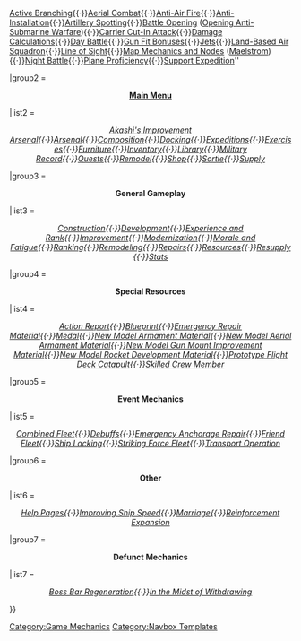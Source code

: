 {{Navbox
| name   = Template:Mechanics
| state = mw-collapsible 
| title = <span style="color:black;">'''Game Mechanics'''</span>
| basestyle  = background-color:#99CCFF;
| titlestyle = 
| liststyle = border:0px none; padding-left:4px; padding:5px; 
| groupstyle =  padding:5px; 
| style      = background-color:#FFFFFF; border:1px solid #1A5B70; width:100%;
|group1 = <center>'''[[Combat]]'''</center>
|list1 = <center>''[[Accuracy, Evasion and Criticals]]{{·}}[[Active Branching]]{{·}}[[Aerial Combat]]{{·}}[[Anti-Air Fire]]{{·}}[[Anti-Installation]]{{·}}[[Artillery Spotting]]{{·}}[[Battle Opening]] ([[Opening Anti-Submarine Warfare]]){{·}}[[Carrier Cut-In Attack]]{{·}}[[Damage Calculations]]{{·}}[[Day Battle]]{{·}}[[Gun Fit Bonuses]]{{·}}[[Jets]]{{·}}[[Land-Based Air Squadron]]{{·}}[[Line of Sight]]{{·}}[[Map Mechanics and Nodes]] ([[Maelstrom]]){{·}}[[Night Battle]]{{·}}[[Plane Proficiency]]{{·}}[[Support Expedition]]''</center>

|group2 = <center>'''[[Home Port|Main Menu]]'''</center>
|list2 = <center>''[[Akashi's Improvement Arsenal]]{{·}}[[Arsenal]]{{·}}[[Composition]]{{·}}[[Docking]]{{·}}[[Expeditions]]{{·}}[[Exercises]]{{·}}[[Furniture]]{{·}}[[Inventory]]{{·}}[[Library]]{{·}}[[Military Record]]{{·}}[[Quests]]{{·}}[[Remodel_(Menu)|Remodel]]{{·}}[[Shop]]{{·}}[[Sortie]]{{·}}[[Supply (Menu)|Supply]]''</center>

|group3 = <center>'''General Gameplay'''</center>
|list3 = <center>''[[Construction]]{{·}}[[Development]]{{·}}[[Experience and Rank]]{{·}}[[Improvement]]{{·}}[[Modernization]]{{·}}[[Morale and Fatigue]]{{·}}[[Ranking]]{{·}}[[Remodel (Mechanic)|Remodeling]]{{·}}[[Repairs]]{{·}}[[Resources]]{{·}}[[Supply (Mechanic)|Resupply]]{{·}}[[Stats]]''</center>

|group4 = <center>'''Special Resources'''</center>
|list4 = <center>''[[Action Report]]{{·}}[[Blueprint]]{{·}}[[Emergency Repair Material]]{{·}}[[Medal]]{{·}}[[New Model Armament Material]]{{·}}[[New Model Aerial Armament Material]]{{·}}[[New Model Gun Mount Improvement Material]]{{·}}[[New Model Rocket Development Material]]{{·}}[[Prototype Flight Deck Catapult]]{{·}}[[Skilled Crew Member]]''</center>

|group5 = <center>'''Event Mechanics'''</center>
|list5 = <center>''[[Combined Fleet]]{{·}}[[Debuffs]]{{·}}[[Emergency Anchorage Repair]]{{·}}[[Friend Fleet]]{{·}}[[Ship Locking]]{{·}}[[Striking Force Fleet]]{{·}}[[Transport Operation]]''</center>

|group6 = <center>'''Other'''</center>
|list6 = <center>''[[:Category:Help|Help Pages]]{{·}}[[Improving Ship Speed]]{{·}}[[Marriage]]{{·}}[[Reinforcement Expansion]]''</center>

|group7 = <center>'''Defunct Mechanics'''</center>
|list7 = <center>''[[Boss Bar Regeneration]]{{·}}[[In the Midst of Withdrawing]]''</center>
}}
<includeonly>[[Category:Game Mechanics]]</includeonly>
<noinclude>{{documentation}}[[Category:Navbox Templates]]</noinclude>